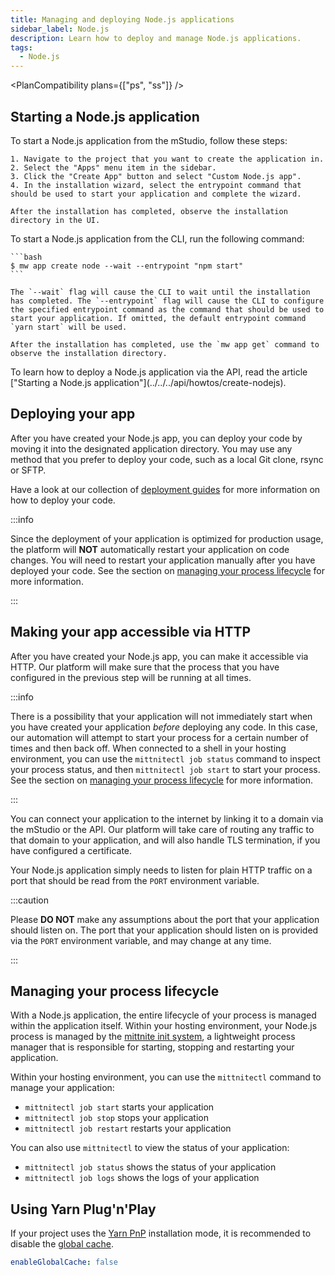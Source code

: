 ```yaml
---
title: Managing and deploying Node.js applications
sidebar_label: Node.js
description: Learn how to deploy and manage Node.js applications.
tags:
  - Node.js
---
```



<PlanCompatibility plans={["ps", "ss"]} />

## Starting a Node.js application

<Tabs groupId="access-mode">
  <TabItem value="gui" label="mStudio UI">
    To start a Node.js application from the mStudio, follow these steps:

    1. Navigate to the project that you want to create the application in.
    2. Select the "Apps" menu item in the sidebar.
    3. Click the "Create App" button and select "Custom Node.js app".
    4. In the installation wizard, select the entrypoint command that should be used to start your application and complete the wizard.

    After the installation has completed, observe the installation directory in the UI.

  </TabItem>
  <TabItem value="cli" label="CLI">
    To start a Node.js application from the CLI, run the following command:

    ```bash
    $ mw app create node --wait --entrypoint "npm start"
    ```

    The `--wait` flag will cause the CLI to wait until the installation has completed. The `--entrypoint` flag will cause the CLI to configure the specified entrypoint command as the command that should be used to start your application. If omitted, the default entrypoint command `yarn start` will be used.

    After the installation has completed, use the `mw app get` command to observe the installation directory.

  </TabItem>
  <TabItem value="api" label="API">
    To learn how to deploy a Node.js application via the API, read the article ["Starting a Node.js application"](../../../api/howtos/create-nodejs).
  </TabItem>
</Tabs>

## Deploying your app

After you have created your Node.js app, you can deploy your code by moving it into the designated application directory. You may use any method that you prefer to deploy your code, such as a local Git clone, rsync or SFTP.

Have a look at our collection of [deployment guides](/docs/v2/category/deployment-guides) for more information on how to deploy your code.

:::info

Since the deployment of your application is optimized for production usage, the platform will **NOT** automatically restart your application on code changes. You will need to restart your application manually after you have deployed your code. See the section on [managing your process lifecycle](#managing-your-process-lifecycle) for more information.

:::

## Making your app accessible via HTTP

After you have created your Node.js app, you can make it accessible via HTTP. Our platform will make sure that the process that you have configured in the previous step will be running at all times.

:::info

There is a possibility that your application will not immediately start when you have created your application _before_ deploying any code. In this case, our automation will attempt to start your process for a certain number of times and then back off. When connected to a shell in your hosting environment, you can use the `mittnitectl job status` command to inspect your process status, and then `mittnitectl job start` to start your process. See the section on [managing your process lifecycle](#managing-your-process-lifecycle) for more information.

:::

You can connect your application to the internet by linking it to a domain via the mStudio or the API. Our platform will take care of routing any traffic to that domain to your application, and will also handle TLS termination, if you have configured a certificate.

Your Node.js application simply needs to listen for plain HTTP traffic on a port that should be read from the `PORT` environment variable.

:::caution

Please **DO NOT** make any assumptions about the port that your application should listen on. The port that your application should listen on is provided via the `PORT` environment variable, and may change at any time.

:::

## Managing your process lifecycle

With a Node.js application, the entire lifecycle of your process is managed within the application itself. Within your hosting environment, your Node.js process is managed by the [mittnite init system](https://github.com/mittwald/mittnite), a lightweight process manager that is responsible for starting, stopping and restarting your application.

Within your hosting environment, you can use the `mittnitectl` command to manage your application:

- `mittnitectl job start` starts your application
- `mittnitectl job stop` stops your application
- `mittnitectl job restart` restarts your application

You can also use `mittnitectl` to view the status of your application:

- `mittnitectl job status` shows the status of your application
- `mittnitectl job logs` shows the logs of your application

## Using Yarn Plug'n'Play

If your project uses the [Yarn PnP](https://yarnpkg.com/features/pnp) installation mode, it is recommended to disable the [global cache](https://yarnpkg.com/configuration/yarnrc#enableGlobalCache).

```yml title=".yarnrc"
enableGlobalCache: false
```